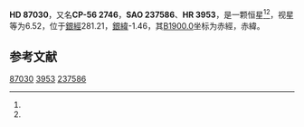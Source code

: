 {{Starbox begin
| name = HD 87030
}}
{{Starbox observe
| epoch = [[J2000.0|J2000.0]]
| constell = {{星座名待查}}<ref name=SIMBAD>{{cite web
 | url=http://simbad.u-strasbg.fr/simbad/sim-id?Ident=HR+3953
 | title =Pulsating variable Star
 | publisher=Centre de Données astronomiques de Strasbourg
 | work=SIMBAD
 | accessdate=2012-07-13}}</ref><ref name=DATA>{{cite web
 | url=http://vizier.u-strasbg.fr/viz-bin/VizieR-5?-out.add=.&-source=5050&-corr=PK=HR&-out.max=9999&HR=3953
 | title=VizieR Detailed Page
 | accessdate=2012-07-13
 | archive-date=2016-03-04
 | archive-url=https://web.archive.org/web/20160304220510/http://vizier.u-strasbg.fr/viz-bin/VizieR-5?-out.add=.&-source=5050&-corr=PK=HR&-out.max=9999&HR=3953
 | dead-url=no
 }}</ref>
| 星官 = 
| ra = {{RA|10|0|34.4}}<ref name=SIMBAD /><ref name=DATA />
| dec = {{DEC|-56|56|48}}<ref name=SIMBAD /><ref name=DATA />
| appmag_v = 6.52<ref name=SIMBAD /><ref name=DATA />
}}
{{Starbox character
| class = K0III<ref name=SIMBAD /><ref name=DATA />
| b-v = 0.98<ref name=SIMBAD /><ref name=DATA />
| u-b = <ref name=SIMBAD /><ref name=DATA />
| r-i = <ref name=SIMBAD /><ref name=DATA />
| variable = 
}}
{{Starbox astrometry
| radial_v = 
| prop_mo_ra = 10
| parallax = 
| p_error = 
}}
{{Starbox catalog
| names =CP-56 2746，[[SAO星表|SAO]] 237586，[[HD星表|HD]] 87030，[[HR星表|HR]] 3953}}
{{Starbox reference |Simbad=HR+3953}}
{{Starbox end}}

'''HD 87030'''，又名'''CP-56 2746'''，'''SAO 237586'''、'''HR 3953'''，是一颗恒星<ref name=SIMBAD /><ref name=DATA />，视星等为6.52，位于[[銀道座標系|銀經]]281.21，[[銀道座標系|銀緯]]-1.46，其[[B1900.0|B1900.0]]坐标为赤經{{RA|9|57|10.4}}，赤緯{{DEC|-56|-1.46|57}}。

== 参考文献 ==
{{reflist}}

{{star-stub}}

[[Category:HD和HDE天體|87030]]
[[Category:HR天體|3953]]
[[Category:SAO天體|237586]]